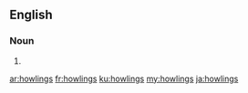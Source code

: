 ==English==

===Noun===
{{head|en|plural}}

# {{plural of|howling|lang=en}}

[[ar:howlings]]
[[fr:howlings]]
[[ku:howlings]]
[[my:howlings]]
[[ja:howlings]]